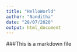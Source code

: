 ```yaml
---
title: "HelloWorld"
author: "Nanditha"
date: "28/07/2020"
output: html_document
---
```


###This is a markdown file